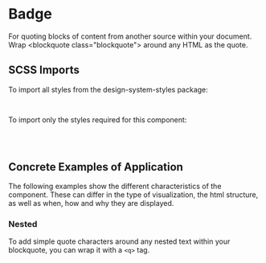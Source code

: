 
<Meta of={BlockquoteStories} />

# Badge

<div className="lead">
  For quoting blocks of content from another source within your document. Wrap &lt;blockquote
  class="blockquote"&gt; around any HTML as the quote.
</div>

<Canvas of={BlockquoteStories.Default} />

<div className="hide-col-default">
  <Controls of={BlockquoteStories.Default}/>
</div>

## SCSS Imports

To import all styles from the design-system-styles package:

```scss
@use '@swisspost/design-system-styles/index.scss';
```

To import only the styles required for this component:

```scss
@use '@swisspost/design-system-styles/basics.scss';
@use '@swisspost/design-system-styles/components/blockquote.scss';
```

## Concrete Examples of Application

The following examples show the different characteristics of the component. These can differ in the type of visualization, the html structure, as well as when, how and why they are displayed.

### Nested

To add simple quote characters around any nested text within your blockquote, you can wrap it with a <code>&lt;q&gt;</code> tag.

<Canvas of={BlockquoteStories.Nested} />
